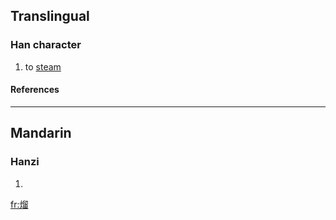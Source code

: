 ==Translingual==
===Han character===
{{Han char|rn=86|rad=火|as=10|sn=14|four=|canj=火竹竹田 (FHHW)}}
# to [[steam]]
====References====
{{Han ref|kx=0680.101|hdz=32224.040|uh=7198|ud=29080}}

----
==Mandarin==
===Hanzi===
{{cmn-hanzi|pin=[[liū]] (liu1)|wg=liu<sup>1</sup>}}
# {{defn|Mandarin}}

[[fr:熘]]